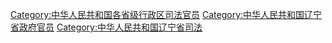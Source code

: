 [[Category:中华人民共和国各省级行政区司法官员|Category:中华人民共和国各省级行政区司法官员]]
[[Category:中华人民共和国辽宁省政府官员|Category:中华人民共和国辽宁省政府官员]]
[[Category:中华人民共和国辽宁省司法|Category:中华人民共和国辽宁省司法]]